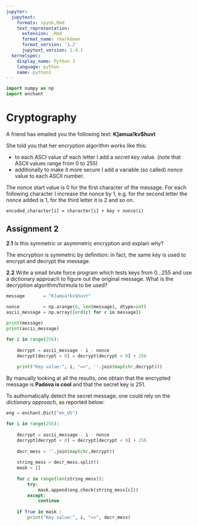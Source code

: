 ```yaml
---
jupyter:
  jupytext:
    formats: ipynb,Rmd
    text_representation:
      extension: .Rmd
      format_name: rmarkdown
      format_version: '1.2'
      jupytext_version: 1.4.1
  kernelspec:
    display_name: Python 3
    language: python
    name: python3
---
```


```python
import numpy as np
import enchant
```

# Cryptography

A friend has emailed you the following text: **K]amua!kv$huvt**

She told you that her encryption algorithm works like this:

- to each ASCI value of each letter I add a *secret key* value. (note that ASCII values range from 0 to 255)
- additionally to make it more secure I add a variable (so called) _nonce_ value to each ASCII number.

The nonce start value is 0 for the first character of the message. For each following character I increase the nonce by 1, e.g. for the second letter the nonce added is 1, for the third letter it is 2 and so on.

`` encoded_character[i] = character[i] + key + nonce(i)``

## Assignment 2

**2.1** Is this symmetric or asymmetric encryption and explain why?

The encryption is symmetric by definition: in fact, the same key is used to encrypt and decrypt the message.

**2.2** Write a small brute force program which tests keys from $0 \dots 255$ and use a dictionary approach to figure out the original message. What is the decryption algorithm/formula to be used?

```python
message       = "K]amua!kv$huvt"

nonce         = np.arange(0, len(message), dtype=int)
ascii_message = np.array([ord(c) for c in message])
     
print(message)
print(ascii_message)
```

```python
for i in range(256):
    
    decrypt = ascii_message - i - nonce
    decrypt[decrypt < 0] = decrypt[decrypt < 0] + 256
    
    print("Key value:", i, "=>", ''.join(map(chr,decrypt)))
```

By manually looking at all the results, one obtain that the encrypted message is **Padova is cool** and that the secret key is $251$.

To authomatically detect the secret message, one could rely on the *dictionary approach*, as reported below:

```python
eng = enchant.Dict("en_US")

for i in range(256):
    
    decrypt = ascii_message - i - nonce
    decrypt[decrypt < 0] = decrypt[decrypt < 0] + 256
    
    decr_mess = ''.join(map(chr,decrypt))
    
    string_mess = decr_mess.split()
    mask = []
    
    for c in range(len(string_mess)):
        try:
            mask.append(eng.check(string_mess[c]))
        except:
            continue
    
    if True in mask :
        print("Key value:", i, "=>", decr_mess)
```

```python

```
